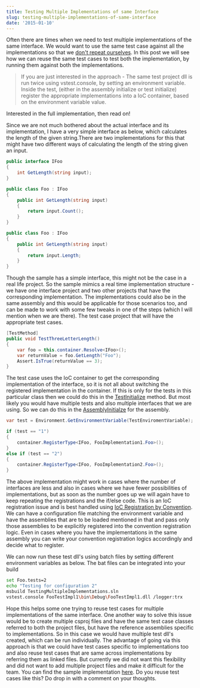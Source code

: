 ```yaml
---
title: Testing Multiple Implementations of same Interface
slug: testing-multiple-implementations-of-same-interface
date: '2015-01-10'
---
```

Often there are times when we need to test multiple implementations of the same interface. We would want to use the same test case against all the implementations so that we [don't repeat ourselves](http://en.wikipedia.org/wiki/Don%27t_repeat_yourself). In this post we will see how we can reuse the same test cases to test both the implementation, by running them against both the implementations.

> If you are just interested in the approach - The same test project dll is run twice using vstest.console, by setting an environment variable. Inside the test, (either in the assembly initialize or test initialize) register the appropriate implementations into a IoC container, based on the environment variable value.

Interested in the full implementation, then read on!

Since we are not much bothered about the actual interface and its implementation, I have a very simple interface as below, which calculates the length of the given string.There are two implementations for this that might have two different ways of calculating the length of the string given an input.

```csharp
public interface IFoo
{
    int GetLength(string input);
}

```
```csharp
public class Foo : IFoo
{
    public int GetLength(string input)
    {
        return input.Count();
    }
}


```
```csharp
public class Foo : IFoo
{
    public int GetLength(string input)
    {
        return input.Length;
    }
}

```

Though the sample has a simple interface, this might not be the case in a real life project. So the sample mimics a real time implementation structure - we have one interface project and two other projects that have the corresponding implementation. The implementations could also be in the same assembly and this would be applicable for those scenarios too, and can be made to work with some few tweaks in one of the steps (which I will mention when we are there). The test case project that will have the appropriate test cases.

```csharp
[TestMethod]
public void TestThreeLetterLength()
{
    var foo = this.container.Resolve<IFoo>();
    var returnValue = foo.GetLength("Foo");
    Assert.IsTrue(returnValue == 3);
}

```

The test case uses the IoC container to get the corresponding implementation of the interface, so it is not all about switching the registered implementation in the container. If this is only for the tests in this particular class then we could do this in the [TestInitialize](http://msdn.microsoft.com/en-us/library/microsoft.visualstudio.testtools.unittesting.testinitializeattribute.aspx) method. But most likely you would have multiple tests and also multiple interfaces that we are using. So we can do this in the [AssemblyInitialze](http://msdn.microsoft.com/en-us/library/microsoft.visualstudio.testtools.unittesting.assemblyinitializeattribute.aspx) for the assembly.

```csharp
var test = Environment.GetEnvironmentVariable(TestEnviromentVariable);

if (test == "1")
{
    container.RegisterType<IFoo, FooImplementation1.Foo>();
}
else if (test == "2")
{
    container.RegisterType<IFoo, FooImplementation2.Foo>();
}

```

The above implementation might work in cases where the number of interfaces are less and also in cases where we have fewer possibilities of implementations, but as soon as the number goes up we will again have to keep repeating the registrations and the if/else code. This is an IoC registration issue and is best handled using [IoC Registration by Convention](/blog/ioc-registration-by-convention/). We can have a configuration file matching the environment variable and have the assemblies that are to be loaded mentioned in that and pass only those assemblies to be explicitly registered into the convention registration logic. Even in cases where you have the implementations in the same assembly you can write your convention registration logics accordingly and decide what to register.

We can now run these test dll's using batch files by setting different environment variables as below. The bat files can be integrated into your build

```bash
set Foo.tests=2
echo "Testing for configuration 2"
msbuild TestingMultipleImplementations.sln
vstest.console FooTestImpl1\bin\Debug\FooTestImpl1.dll /logger:trx

```

Hope this helps some one trying to reuse test cases for multiple implementations of the same interface. One another way to solve this issue would be to create multiple csproj files and have the same test case classes referred to both the project files, but have the reference assemblies specific to implementations. So in this case we would have multiple test dll's created, which can be run individually. The advantage of going via this approach is that we could have test cases specific to implementations too and also reuse test cases that are same across implementations by referring them as linked files. But currently we did not want this flexibility and did not want to add multiple project files and make it difficult for the team. You can find the sample implementation [here](https://github.com/rahulpnath/Blog/tree/master/TestingMultipleImplementations). Do you reuse test cases like this? Do drop in with a comment on your thoughts.
